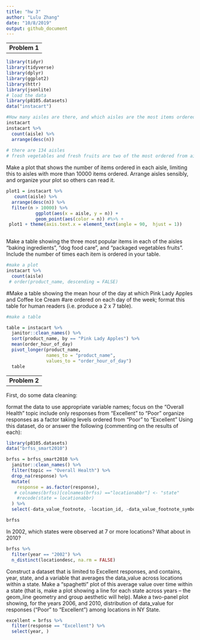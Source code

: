 ```yaml
---
title: "hw 3"
author: "Lulu Zhang"
date: "10/8/2019"
output: github_document
---
```



--
__Problem 1__
--


```r
library(tidyr)
library(tidyverse)
library(dplyr)
library(ggplot2)
library(httr)
library(jsonlite)
# load the data
library(p8105.datasets)
data("instacart") 

```

```r
#How many aisles are there, and which aisles are the most items ordered from?
instacart
instacart %>% 
  count(aisle) %>% 
  arrange(desc(n))
  
# there are 134 aisles
# fresh vegetables and fresh fruits are two of the most ordered from aisles

```

  
Make a plot that shows the number of items ordered in each aisle, limiting this to aisles 
with more than 10000 items ordered. Arrange aisles sensibly, and organize your plot so others can read it.
```r
plot1 = instacart %>%
   count(aisle) %>% 
  arrange(desc(n)) %>% 
  filter(n > 10000) %>% 
           ggplot(aes(x = aisle, y = n)) +
           geom_point(aes(color = n)) #%>% +
 plot1 + theme(axis.text.x = element_text(angle = 90,  hjust = 1)) 
  
```

Make a table showing the three most popular items in each of the aisles “baking ingredients”, 
“dog food care”, and “packaged vegetables fruits”. Include the number of times each item is ordered in your table.
```r
#make a plot 
instacart %>% 
  count(aisle)
 # order(product_name, descending = FALSE)
```

  
#Make a table showing the mean hour of the day at which Pink Lady Apples and Coffee Ice Cream 
#are ordered on each day of the week; format this table for human readers (i.e. produce a 2 x 7 table).

```r
#make a table

table = instacart %>% 
  janitor::clean_names() %>% 
  sort(product_name, by == "Pink Lady Apples") %>% 
  mean(order_hour_of_day)
  pivot_longer(product_name,
               names_to = "product_name",
               values_to = "order_hour_of_day")
  table
```

--
__Problem 2__
--

First, do some data cleaning:

format the data to use appropriate variable names;
focus on the “Overall Health” topic
include only responses from “Excellent” to “Poor”
organize responses as a factor taking levels ordered from “Poor” to “Excellent”
Using this dataset, do or answer the following (commenting on the results of each):

```r
library(p8105.datasets)
data("brfss_smart2010")

brfss = brfss_smart2010 %>% 
  janitor::clean_names() %>% 
  filter(topic == "Overall Health") %>% 
  drop_na(response) %>% 
  mutate(
    response = as.factor(response),
   # colnames(brfss)[colnames(brfss) =="locationabbr"] <- "state"
    #recode(state = locationabbr)
  ) %>% 
  select(-data_value_footnote, -location_id, -data_value_footnote_symbol) 

brfss
```

In 2002, which states were observed at 7 or more locations? What about in 2010?

```r
brfss %>% 
  filter(year == "2002") %>% 
  n_distinct(locationdesc, na.rm = FALSE)
```


Construct a dataset that is limited to Excellent responses, and contains, year, state, and a variable that averages the data_value across locations within a state. Make a “spaghetti” plot of this average value over time within a state (that is, make a plot showing a line for each state across years – the geom_line geometry and group aesthetic will help).
Make a two-panel plot showing, for the years 2006, and 2010, distribution of data_value for responses (“Poor” to “Excellent”) among locations in NY State.

```r
excellent = brfss %>% 
  filter(response == "Excellent") %>% 
  select(year, )
```





